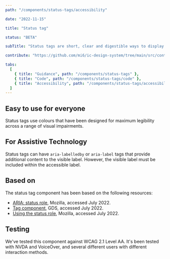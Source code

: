 ```yaml
---
path: "/components/status-tags/accessibility"

date: "2022-11-15"

title: "Status tag"

status: "BETA"

subTitle: "Status tags are short, clear and digestible ways to display the status of something on the page."

contribute: "https://github.com/mi6/ic-design-system/tree/main/src/content/structured/components/status-tags.mdx"

tabs:
  [
    { title: "Guidance", path: "/components/status-tags" },
    { title: "Code", path: "/components/status-tags/code" },
    { title: "Accessibility", path: "/components/status-tags/accessibility" },
  ]
---
```


## Easy to use for everyone

Status tags use colours that have been designed for maximum legibility across a range of visual impairments.

## For Assistive Technology

Status tags can have `aria-labelledby` or `aria-label` tags that provide additional content to the visible label. However, the visible label must be included within the accessible label.

## Based on

The status tag component has been based on the following resources:

- [ARIA: status role](https://developer.mozilla.org/en-US/docs/Web/Accessibility/ARIA/Roles/status_role), Mozilla, accessed July 2022.
- [Tag component](https://design-system.service.gov.uk/components/tag/), GDS, accessed July 2022.
- [Using the status role](https://developer.mozilla.org/en-US/docs/Web/Accessibility/ARIA/ARIA_Techniques/Using_the_status_role), Mozilla, accessed July 2022.

## Testing

We've tested this component against WCAG 2.1 Level AA. It's been tested with NVDA and VoiceOver, and several different users with different interaction methods.
